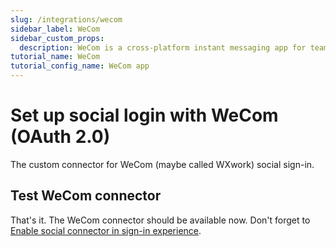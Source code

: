 ```yaml
---
slug: /integrations/wecom
sidebar_label: WeCom
sidebar_custom_props:
  description: WeCom is a cross-platform instant messaging app for team. It is the enterprise version of WeChat.
tutorial_name: WeCom
tutorial_config_name: WeCom app
---
```




# Set up social login with WeCom (OAuth 2.0)

The custom connector for WeCom (maybe called WXwork) social sign-in.

<GuideTip />

<Integration />

## Test WeCom connector

That's it. The WeCom connector should be available now. Don't forget to [Enable social connector in sign-in experience](/connectors/social-connectors/#enable-social-sign-in).
